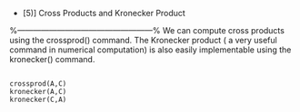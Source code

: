 


* [5)] Cross Products and Kronecker Product


%---------------------------------------------------%
We can compute cross products using the crossprod() command. 
The Kronecker product ( a very useful command in numerical computation) 
is also easily implementable using the kronecker() command.


<pre>
<code>
crossprod(A,C)
kronecker(A,C)
kronecker(C,A)
</code>
</pre>

